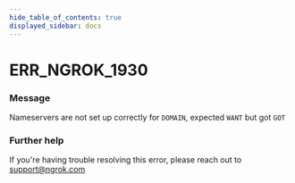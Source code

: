 ```yaml
---
hide_table_of_contents: true
displayed_sidebar: docs
---
```



# ERR_NGROK_1930

### Message
Nameservers are not set up correctly for `DOMAIN`, expected `WANT` but got `GOT`

<ErrorDetails error='err_ngrok_1930' />


### Further help
If you're having trouble resolving this error, please reach out to [support@ngrok.com](mailto:support@ngrok.com?subject=Help%20with%20ERR_NGROK_1930)

